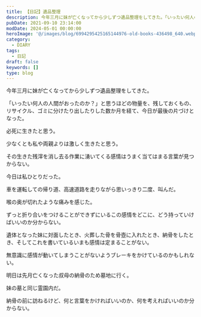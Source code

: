 ```yaml
---
title: 【日記】遺品整理
description: 今年三月に妹が亡くなってから少しずつ遺品整理をしてきた。「いったい何人の人間がおったのか？」と思うほどの物量を、残しておくもの、リサイクル、ゴミに分けたり出したりした数か月を経て、今日が最後の片づけとなった。必死に生きたと思う。少なくとも私や両親よりは激しく生きたと思う。
pubDate: 2021-09-10 23:14:00
modDate: 2024-05-01 00:00:00
heroImage: '@/images/blog/6994295425165144976-old-books-436498_640.webp'
category:
  - DIARY
tags:
  - 日記
draft: false
keywords: []
type: blog
---
```


今年三月に妹が亡くなってから少しずつ遺品整理をしてきた。

「いったい何人の人間がおったのか？」と思うほどの物量を、残しておくもの、リサイクル、ゴミに分けたり出したりした数か月を経て、今日が最後の片づけとなった。

必死に生きたと思う。

少なくとも私や両親よりは激しく生きたと思う。

その生きた残滓を消し去る作業に湧いてくる感情はうまく当てはまる言葉が見つからない。

今日は私ひとりだった。

車を運転しての帰り道、高速道路を走りながら思いっきり二度、叫んだ。

喉の奥が切れたような痛みを感じた。

ずっと折り合いをつけることができずにいるこの感情をどこに、どう持っていけばいいのか分からない。

遺体となった妹に対面したとき、火葬した骨を骨壺に入れたとき、納骨をしたとき、そしてこれを書いているいまも感情は定まることがない。

無意識に感情が動いてしまうことがないようブレーキをかけているのかもしれない。

明日は先月亡くなった叔母の納骨のため墓地に行く。

妹の墓と同じ霊園内だ。

納骨の前に訪ねるけど、何と言葉をかければいいのか、何を考えればいいのか分からない。
